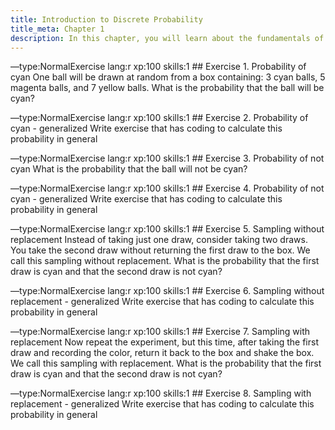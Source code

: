 ```yaml
---
title: Introduction to Discrete Probability
title_meta: Chapter 1
description: In this chapter, you will learn about the fundamentals of discrete probability.
---
```

---type:NormalExercise lang:r xp:100 skills:1
## Exercise 1. Probability of cyan
One ball will be drawn at random from a box containing: 3 cyan balls, 5 magenta balls, and 7 yellow balls. What is the probability that the ball will be cyan?

---type:NormalExercise lang:r xp:100 skills:1
## Exercise 2. Probability of cyan - generalized
Write exercise that has coding to calculate this probability in general

---type:NormalExercise lang:r xp:100 skills:1
## Exercise 3. Probability of not cyan
What is the probability that the ball will not be cyan?

---type:NormalExercise lang:r xp:100 skills:1
## Exercise 4. Probability of not cyan - generalized
Write exercise that has coding to calculate this probability in general

---type:NormalExercise lang:r xp:100 skills:1
## Exercise 5. Sampling without replacement
Instead of taking just one draw, consider taking two draws. You take the second draw without returning the first draw to the box. We call this sampling without replacement. What is the probability that the first draw is cyan and that the second draw is not cyan?

---type:NormalExercise lang:r xp:100 skills:1
## Exercise 6. Sampling without replacement - generalized
Write exercise that has coding to calculate this probability in general

---type:NormalExercise lang:r xp:100 skills:1
## Exercise 7. Sampling with replacement
Now repeat the experiment, but this time, after taking the first draw and recording the color, return it back to the box and shake the box. We call this sampling with replacement. What is the probability that the first draw is cyan and that the second draw is not cyan?

---type:NormalExercise lang:r xp:100 skills:1
## Exercise 8. Sampling with replacement - generalized
Write exercise that has coding to calculate this probability in general

